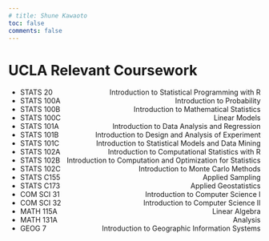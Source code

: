 ```yaml
---
# title: Shune Kawaoto
toc: false
comments: false
---
```

# UCLA Relevant Coursework

<!-- Your regular text <span style="float: right;">right aligned text</span> -->

- STATS 20 <span style="float: right;">Introduction to Statistical Programming with R</span>
- STATS 100A <span style="float: right;">Introduction to Probability</span>
- STATS 100B <span style="float: right;">Introduction to Mathematical Statistics</span>
- STATS 100C <span style="float: right;">Linear Models</span>
- STATS 101A <span style="float: right;">Introduction to Data Analysis and Regression</span>
- STATS 101B <span style="float: right;">Introduction to Design and Analysis of Experiment</span>
- STATS 101C <span style="float: right;">Introduction to Statistical Models and Data Mining</span>
- STATS 102A <span style="float: right;">Introduction to Computational Statistics with R</span>
- STATS 102B <span style="float: right;">Introduction to Computation and Optimization for Statistics</span>
- STATS 102C <span style="float: right;">Introduction to Monte Carlo Methods</span>
- STATS C155 <span style="float: right;">Applied Sampling</span>
- STATS C173 <span style="float: right;">Applied Geostatistics</span>
- COM SCI 31 <span style="float: right;">Introduction to Computer Science I</span>
- COM SCI 32 <span style="float: right;">Introduction to Computer Science II</span>
- MATH 115A <span style="float: right;">Linear Algebra</span>
- MATH 131A <span style="float: right;">Analysis</span>
- GEOG 7 <span style="float: right;">Introduction to Geographic Information Systems</span>
